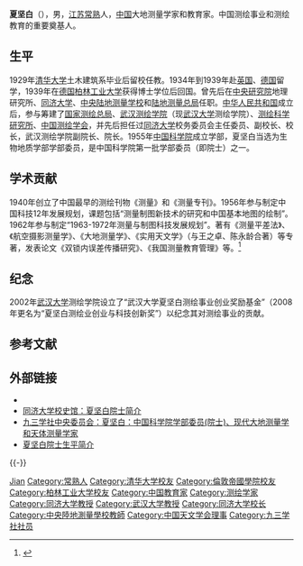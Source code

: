 {{Infobox_Person
| name = 夏坚白
|image= 
|box_width= 
|occupation= 大地测量学家
| period =
| Sex = 男
|birth_date= 1903年11月20日
|birth_place= {{QIN}}[[江苏省|江苏省]][[常熟县|常熟县]][[吴市乡|吴市乡]]
|death_date= {{Death date and age|1977|10|27|1903|11|20}}
|death_place={{PRC}}[[湖北省|湖北省]][[武汉市|武汉市]]
| spouse = 
| relatives = 
|education= 
*[[清华大学|清华大学]]土木工程系(1925-1929)
*[[英国|英国]][[伦敦大学|伦敦大学]][[伦敦帝国学院|帝国学院]]测量系（1934-1935）
*[[德国|德国]][[柏林工业大学|柏林工业大学]]大地测量系（1935-1939）
| past = 
{{Infobox_People_CAS
|学部=地学部
|专业=
|当选年=1956年
}}
}}
'''夏坚白'''（{{bd|1903年|11月20日|1977年|10月27日}}），男，[[江苏|江苏]][[常熟|常熟]]人，[[中国|中国]]大地测量学家和教育家。中国测绘事业和测绘教育的重要奠基人。

== 生平 ==
1929年[[清华大学|清华大学]]土木建筑系毕业后留校任教。1934年到1939年赴[[英国|英国]]、[[德国|德国]]留学，1939年在[[德国|德国]][[柏林工业大学|柏林工业大学]]获得博士学位后回国。曾先后在[[中央研究院|中央研究院]]地理研究所、[[同济大学|同济大学]]、[[中央陆地测量学校|中央陆地测量学校]]和[[陆地测量总局|陆地测量总局]]任职。[[中华人民共和国|中华人民共和国]]成立后，参与筹建了[[国家测绘总局|国家测绘总局]]、[[武汉测绘学院|武汉测绘学院]]（现[[武汉大学|武汉大学]]测绘学院）、[[测绘科学研究所|测绘科学研究所]]、[[中国测绘学会|中国测绘学会]]，并先后担任过[[同济大学|同济大学]]校务委员会主任委员、副校长、校长，武汉测绘学院副院长、院长。1955年[[中国科学院|中国科学院]]成立学部，夏坚白当选为生物地质学部学部委员，是中国科学院第一批学部委员（即院士）之一。

== 学术贡献 ==
1940年创立了中国最早的测绘刊物《测量》和《测量专刊》。1956年参与制定中国科技12年发展规划，课题包括“测量制图新技术的研究和中国基本地图的绘制”。1962年参与制定“1963-1972年测量与制图科技发展规划”。著有《测量平差法》、《航空摄影测量学》、《大地测量学》、《实用天文学》（与王之卓、陈永龄合著）等专著，发表论文《双锁内误差传播研究》、《我国测量教育管理》等。<ref>{{Cite web |url=https://gtjuh.tongji.edu.cn/85/1a/c4321a34074/page.htm |title=夏坚白院士 |access-date=2021-09-07 |archive-date=2021-09-07 |archive-url=https://web.archive.org/web/20210907051428/https://gtjuh.tongji.edu.cn/85/1a/c4321a34074/page.htm |dead-url=no }}</ref>

== 纪念 ==
2002年[[武汉大学|武汉大学]]测绘学院设立了“武汉大学夏坚白测绘事业创业奖励基金”（2008年更名为“夏坚白测绘业创业与科技创新奖”）以纪念其对测绘事业的贡献。

== 参考文献 ==
{{reflist}}

== 外部链接 ==
*{{cite book zh |author=辞海编纂委员会 |title=《辞海》（1999年版） |format=M |edition=1 |location=上海 |publisher=上海辞书出版社 |date=2000 |pages= |id= ISBN 7-5326-0630-9}}
*[http://gtjuh.tongji.edu.cn/person/intro/new_page_16.htm 同济大学校史馆：夏坚白院士简介] {{Wayback|url=http://gtjuh.tongji.edu.cn/person/intro/new_page_16.htm |date=20130406200527 }}
*[http://www.93.gov.cn/folklore/ysfc/5433142480642344312.shtml 九三学社中央委员会：夏坚白：中国科学院学部委员(院士)、现代大地测量学和天体测量学家]{{dead link|date=2017年12月 |bot=InternetArchiveBot |fix-attempted=yes }}
*[http://www1.sgg.whu.edu.cn/xia/21.html 夏坚白院士生平简介]{{dead link|date=2017年12月 |bot=InternetArchiveBot |fix-attempted=yes }}

{{-}}
{{中国科学院地学部院士}}
{{Navboxes
| title  = 夏坚白在[[中国天文学会|中国天文学会]]的职务
| list1  =
{{中国天文学会第一届理事会}}
}}

{{Authority control}}
{{DEFAULTSORT:Xia}}
[[Category:夏姓|Jian]]
[[Category:常熟人|Category:常熟人]]
[[Category:清华大学校友|Category:清华大学校友]]
[[Category:倫敦帝國學院校友|Category:倫敦帝國學院校友]]
[[Category:柏林工业大学校友|Category:柏林工业大学校友]]
[[Category:中国教育家|Category:中国教育家]]
[[Category:测绘学家|Category:测绘学家]]
[[Category:同济大学教授|Category:同济大学教授]]
[[Category:武汉大学教授|Category:武汉大学教授]]
[[Category:同济大学校长|Category:同济大学校长]]
[[Category:中央陸地測量學校教師|Category:中央陸地測量學校教師]]
[[Category:中国天文学会理事|Category:中国天文学会理事]]
[[Category:九三学社社员|Category:九三学社社员]]
